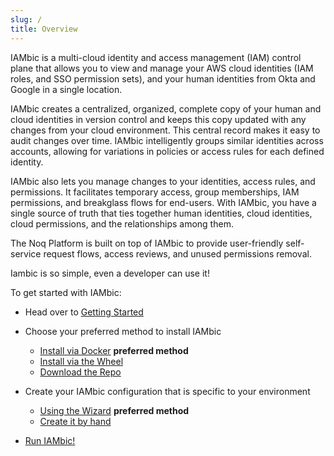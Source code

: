 ```yaml
---
slug: /
title: Overview
---
```

IAMbic is a multi-cloud identity and access management (IAM) control plane that allows you to view and manage your AWS cloud identities (IAM roles, and SSO permission sets), and your human identities from Okta and Google in a single location.

IAMbic creates a centralized, organized, complete copy of your human and cloud identities <!-- #TODO is "identities" a broad enough characterization? --> in version control and keeps this copy updated with any changes from your cloud environment. This central record makes it easy to audit changes over time. IAMbic intelligently groups similar identities across accounts, allowing for variations in policies or access rules for each defined identity.

IAMbic also lets you manage changes to your identities, access rules, and permissions. It facilitates temporary access, group memberships, IAM permissions, and breakglass flows for end-users. With IAMbic, you have a single source of truth that ties together human identities, cloud identities, cloud permissions, and the relationships among them.

The Noq Platform is built on top of IAMbic to provide user-friendly self-service request flows, access reviews, and unused permissions removal.

Iambic is so simple, even a developer can use it!

To get started with IAMbic:

* Head over to [Getting Started](./getting_started/index.mdx)

* Choose your preferred method to install IAMbic
  * [Install via Docker](./getting_started/installation_and_usage/install_via_docker) **preferred method**
  * [Install via the Wheel](./getting_started/installation_and_usage/install_via_the_wheel)
  * [Download the Repo](./getting_started/installation_and_usage/download_the_repo)

* Create your IAMbic configuration that is specific to your environment
  * [Using the Wizard](./getting_started/installation_and_usage/create_the_configuration) **preferred method**
  * [Create it by hand](./getting_started/installation_and_usage/create_the_configuration)

* [Run IAMbic!](./getting_started/installation_and_usage/using)


<!-- #TODO NOAH write more here about how this page will start you on your journey -->